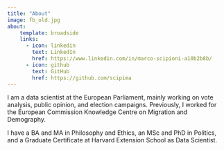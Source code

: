 ```yaml
---
title: "About"
image: fb_old.jpg
about: 
    template: broadside    
    links: 
      - icon: linkedin
        text: LinkedIn
        href: https://www.linkedin.com/in/marco-scipioni-a10b2b8b/
      - icon: github
        text: GitHub
        href: https://github.com/scipima
---
```


I am a data scientist at the European Parliament, mainly working on vote analysis, public opinion, and election campaigns. 
Previously, I worked for the European Commission Knowledge Centre on Migration and Demography.

I have a BA and MA in Philosophy and Ethics, an MSc and PhD in Politics, and a Graduate Certificate at Harvard Extension School as Data Scientist.
